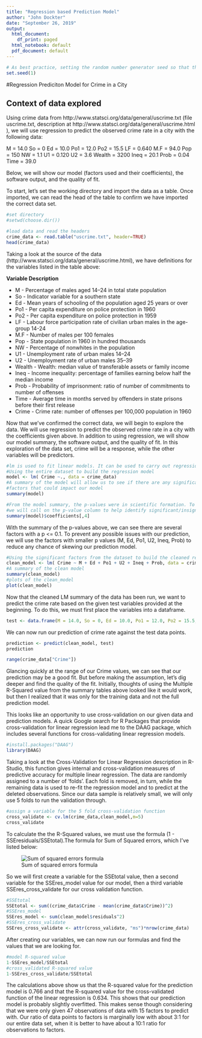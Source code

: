 ```yaml
---
title: "Regression based Prediction Model"
author: "John Dockter"
date: "September 26, 2019"
output:
  html_document:
    df_print: paged
  html_notebook: default
  pdf_document: default
---
```

```r
# As best practice, setting the random number generator seed so that the results are reproducible
set.seed(1)
```

#Regression Prediciton Model for Crime in a City

## Context of data explored
Using crime data from http://www.statsci.org/data/general/uscrime.txt (file uscrime.txt,
description at http://www.statsci.org/data/general/uscrime.html ), we will use regression to predict the observed crime rate in a city with the following data:

M = 14.0
So = 0
Ed = 10.0
Po1 = 12.0
Po2 = 15.5
LF = 0.640
M.F = 94.0
Pop = 150
NW = 1.1
U1 = 0.120
U2 = 3.6
Wealth = 3200
Ineq = 20.1
Prob = 0.04
Time = 39.0

Below, we will show our model (factors used and their coefficients), the software output, and the quality of fit.

To start, let's set the working directory and import the data as a table. Once imported, we can read the head of the table to confirm we have imported the correct data set.
```r
#set directory
#setwd(choose.dir())

#load data and read the headers
crime_data <- read.table("uscrime.txt", header=TRUE)
head(crime_data)
```
Taking a look at the source of the data (http://www.statsci.org/data/general/uscrime.html), we have definitions for the variables listed in the table above: 

**Variable	 	Description**

* M - Percentage of males aged 14–24 in total state population
* So - Indicator variable for a southern state
* Ed	- Mean years of schooling of the population aged 25 years or over
* Po1 - Per capita expenditure on police protection in 1960
* Po2 - Per capita expenditure on police protection in 1959
* LF - Labour force participation rate of civilian urban males in the age-group 14-24
* M.F - Number of males per 100 females
* Pop - State population in 1960 in hundred thousands
* NW - Percentage of nonwhites in the population
* U1 - Unemployment rate of urban males 14–24
* U2 - Unemployment rate of urban males 35–39
* Wealth - Wealth: median value of transferable assets or family income
* Ineq - Income inequality: percentage of families earning below half the median income
* Prob - Probability of imprisonment: ratio of number of commitments to number of offenses
* Time - Average time in months served by offenders in state prisons before their first release
* Crime - Crime rate: number of offenses per 100,000 population in 1960


Now that we've confirmed the correct data, we will begin to explore the data. We will use regression to predict the observed crime rate in a city with the coefficients given above. In addition to using regression, we will show our model summary, the software output, and the quality of fit. In this exploration of the data set, crime will be a response, while the other variables will be predictors. 


```r
#lm is used to fit linear models. It can be used to carry out regression, single stratum analysis of variance and analysis of covariance
#Using the entire dataset to build the regression model
model <- lm( Crime ~., data = crime_data)
#A summary of the model will allow us to see if there are any significant/insignificant 
#factors that could impact our model
summary(model)
```
```r
#From the model summary, the p-values were in scientific formation. To make it easier to read,
#we will call on the p-value column to help identify significant/insignificant factors
summary(model)$coefficients[,4]
```

With the summary of the p-values above, we can see there are several factors with a p <= 0.1. To prevent any possible issues with our prediction, we will use the factors with smaller p values (M, Ed, Po1, U2, Ineq, Prob) to reduce any chance of skewing our prediction model. 

```r
#Using the significant factors from the dataset to build the cleaned regression model
clean_model <- lm( Crime ~ M + Ed + Po1 + U2 + Ineq + Prob, data = crime_data)
#A summary of the clean model
summary(clean_model)
#plots of the clean_model
plot(clean_model)
```

Now that the cleaned LM summary of the data has been run, we want to predict the crime rate based on the given test variables provided at the beginning. To do this, we must first place the variables into a dataframe. 

```r
test <- data.frame(M = 14.0, So = 0, Ed = 10.0, Po1 = 12.0, Po2 = 15.5, LF = 0.640, M.F = 94.0, Pop = 150, NW = 1.1, U1 = 0.120, U2 = 3.6, Wealth = 3200, Ineq = 20.1, Prob = 0.040, Time = 39.0)
```

We can now run our prediction of crime rate against the test data points. 
```r
prediction <- predict(clean_model, test)
prediction
```

```r
range(crime_data["Crime"])
```

Glancing quickly at the range of our Crime values, we can see that our prediction may be a good fit. But before making the assumption, let's dig deeper and find the quality of the fit. Initially, thoughts of using the Multiple R-Squared value from the summary tables above looked like it would work, but then I realized that it was only for the training data and not the full prediction model. 

This looks like an opportunity to use cross-validation on our given data and prediction models. A quick Google search for R Packages that provide cross-validation for linear regression lead me to the DAAG package, which includes several functions for cross-validating linear regression models. 

```r
#install.packages("DAAG")
library(DAAG)

```
Taking a look at the Cross-Validation for Linear Regression description in R-Studio, this function gives internal and cross-validation measures of predictive accuracy for multiple linear regression. The data are randomly assigned to a number of ‘folds’. Each fold is removed, in turn, while the remaining data is used to re-fit the regression model and to predict at the deleted observations. Since our data sample is relatively small, we will only use 5 folds to run the validation through. 

```r
#assign a variable for the 5 fold cross-validation function
cross_validate <- cv.lm(crime_data,clean_model,m=5)
cross_validate
```
To calculate the the R-Squared values, we must use the formula (1 - SSEresiduals/SSEtotal).The formula for Sum of Squared errors, which I've listed below:

![Sum of squared errors formula](sumofsquarederrors1.png)

So we will first create a variable for the SSEtotal value, then a second variable for the SSEres_model value for our model, then a third variable SSEres_cross_validate for our cross validation function.
```r
#SSEtotal 
SSEtotal <- sum((crime_data$Crime - mean(crime_data$Crime))^2)
#SSEres_model
SSEres_model <- sum(clean_model$residuals^2)
#SSEres_cross_validate
SSEres_cross_validate <- attr(cross_validate, "ms")*nrow(crime_data)
```
After creating our variables, we can now run our formulas and find the values that we are looking for. 

```r
#model R-squared value
1-SSEres_model/SSEtotal
#cross_validated R-squared value
1-SSEres_cross_validate/SSEtotal
```

The calculations above show us that the R-squared value for the prediction model is 0.766 and that the R-squared value for the cross-validated function of the linear regression is 0.634. This shows that our prediction model is probably slightly overfitted. This makes sense though considering that we were only given 47 observations of data with 15 factors to predict with. Our ratio of data points to factors is marginally low with about 3:1 for our entire data set, when it is better to have about a 10:1 ratio for observations to factors. 
